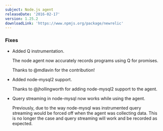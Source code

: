 ```yaml
---
subject: Node.js agent
releaseDate: '2016-02-17'
version: 1.25.2
downloadLink: 'https://www.npmjs.org/package/newrelic'
---
```


### Fixes

* Added Q instrumentation.

  The node agent now accurately records programs using Q for promises.

  Thanks to @mdlavin for the contribution!
* Added node-mysql2 support.

  Thanks to @jhollingworth for adding node-mysql2 support to the agent.
* Query streaming in node-mysql now works while using the agent.

  Previously, due to the way node-mysql was instrumented query streaming would be forced off when the agent was collecting data. This is no longer the case and query streaming will work and be recorded as expected.
